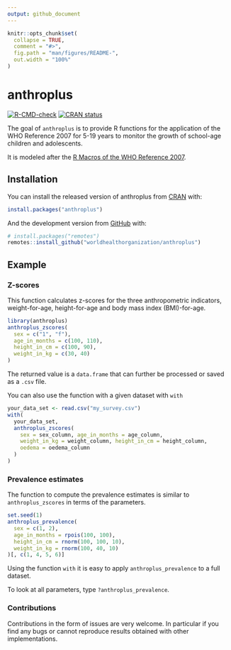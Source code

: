 ```yaml
---
output: github_document
---
```


<!-- README.md is generated from README.Rmd. Please edit that file -->

```r
knitr::opts_chunk$set(
  collapse = TRUE,
  comment = "#>",
  fig.path = "man/figures/README-",
  out.width = "100%"
)
```

# anthroplus

<!-- badges: start -->
[![R-CMD-check](https://github.com/WorldHealthOrganization/anthroplus/workflows/R-CMD-check/badge.svg)](https://github.com/WorldHealthOrganization/anthroplus/actions)
[![CRAN status](https://www.r-pkg.org/badges/version/anthroplus)](https://CRAN.R-project.org/package=anthroplus)
<!-- badges: end -->

The goal of `anthroplus` is to provide R functions for the application of
the WHO Reference 2007 for 5-19 years to monitor the growth of school-age
children and adolescents.

It is modeled after the [R Macros of the WHO Reference 2007](https://www.who.int/tools/growth-reference-data-for-5to19-years/application-tools).

## Installation

You can install the released version of anthroplus from [CRAN](https://CRAN.R-project.org) with:

``` r
install.packages("anthroplus")
```

And the development version from [GitHub](https://github.com/) with:

``` r
# install.packages("remotes")
remotes::install_github("worldhealthorganization/anthroplus")
```
## Example

### Z-scores

This function calculates z-scores for the three anthropometric indicators, 
weight-for-age, height-for-age and body mass index (BMI)-for-age.

```r
library(anthroplus)
anthroplus_zscores(
  sex = c("1", "f"),
  age_in_months = c(100, 110),
  height_in_cm = c(100, 90),
  weight_in_kg = c(30, 40)
)
```

The returned value is a `data.frame` that can further be processed or
saved as a `.csv` file.

You can also use the function with a given dataset with `with`

``` r
your_data_set <- read.csv("my_survey.csv")
with(
  your_data_set,
  anthroplus_zscores(
    sex = sex_column, age_in_months = age_column,
    weight_in_kg = weight_column, height_in_cm = height_column,
    oedema = oedema_column
  )
)
```

### Prevalence estimates

The function to compute the prevalence estimates is similar 
to `anthroplus_zscores` in terms of the parameters.

```r
set.seed(1)
anthroplus_prevalence(
  sex = c(1, 2),
  age_in_months = rpois(100, 100),
  height_in_cm = rnorm(100, 100, 10),
  weight_in_kg = rnorm(100, 40, 10)
)[, c(1, 4, 5, 6)]
```

Using the function `with` it is easy to apply `anthroplus_prevalence` to a
full dataset.

To look at all parameters, type `?anthroplus_prevalence`.

### Contributions

Contributions in the form of issues are very welcome. In particular if you
find any bugs or cannot reproduce results obtained with other implementations.
